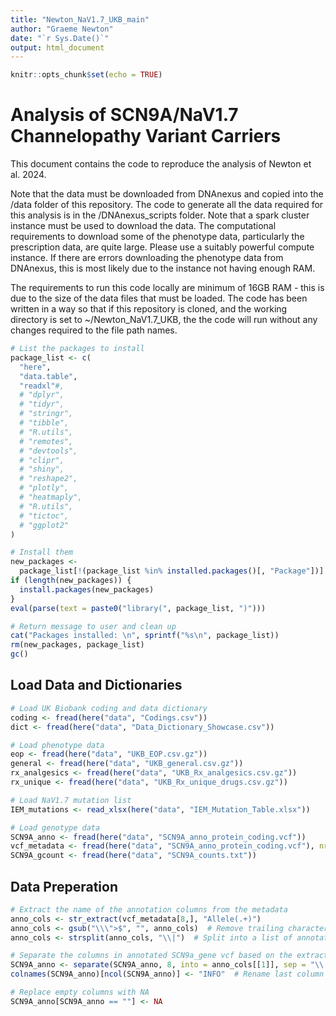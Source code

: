 ```yaml
---
title: "Newton_NaV1.7_UKB_main"
author: "Graeme Newton"
date: "`r Sys.Date()`"
output: html_document
---
```


```r
knitr::opts_chunk$set(echo = TRUE)
```


# Analysis of SCN9A/NaV1.7 Channelopathy Variant Carriers
This document contains the code to reproduce the analysis of Newton et al. 2024.

Note that the data must be downloaded from DNAnexus and copied into the /data folder of this repository. The code to generate all the data required for this analysis is in the /DNAnexus_scripts folder. Note that a spark cluster instance must be used to download the data. The computational requirements to download some of the phenotype data, particularly the prescription data, are quite large. Please use a suitably powerful compute instance. If there are errors downloading the phenotype data from DNAnexus, this is most likely due to the instance not having enough RAM.

The requirements to run this code locally are minimum of 16GB RAM - this is due to the size of the data files that must be loaded. The code has been written in a way so that if this repository is cloned, and the working directory is set to ~/Newton_NaV1.7_UKB, the the code will run without any changes required to the file path names.

```r
# List the packages to install
package_list <- c(
  "here",
  "data.table",
  "readxl"#,
  # "dplyr",
  # "tidyr",
  # "stringr",
  # "tibble",
  # "R.utils",
  # "remotes",
  # "devtools",
  # "clipr",
  # "shiny",
  # "reshape2",
  # "plotly",
  # "heatmaply",
  # "R.utils",
  # "tictoc",
  # "ggplot2"
)

# Install them
new_packages <-
  package_list[!(package_list %in% installed.packages()[, "Package"])]
if (length(new_packages)) {
  install.packages(new_packages)
}
eval(parse(text = paste0("library(", package_list, ")")))

# Return message to user and clean up
cat("Packages installed: \n", sprintf("%s\n", package_list))
rm(new_packages, package_list)
gc()
```

## Load Data and Dictionaries
```r
# Load UK Biobank coding and data dictionary
coding <- fread(here("data", "Codings.csv"))
dict <- fread(here("data", "Data_Dictionary_Showcase.csv"))

# Load phenotype data
eop <- fread(here("data", "UKB_EOP.csv.gz"))
general <- fread(here("data", "UKB_general.csv.gz"))
rx_analgesics <- fread(here("data", "UKB_Rx_analgesics.csv.gz"))
rx_unique <- fread(here("data", "UKB_Rx_unique_drugs.csv.gz"))

# Load NaV1.7 mutation list
IEM_mutations <- read_xlsx(here("data", "IEM_Mutation_Table.xlsx"))

# Load genotype data
SCN9A_anno <- fread(here("data", "SCN9A_anno_protein_coding.vcf"))
vcf_metadata <- fread(here("data", "SCN9A_anno_protein_coding.vcf"), nrows = 62, header = FALSE, fill = TRUE)
SCN9A_gcount <- fread(here("data", "SCN9A_counts.txt"))

```

## Data Preperation
```r
# Extract the name of the annotation columns from the metadata
anno_cols <- str_extract(vcf_metadata[8,], "Allele(.+)")
anno_cols <- gsub("\\\">$", "", anno_cols)  # Remove trailing characters
anno_cols <- strsplit(anno_cols, "\\|")  # Split into a list of annotations

# Separate the columns in annotated SCN9a_gene vcf based on the extracted annotations
SCN9A_anno <- separate(SCN9A_anno, 8, into = anno_cols[[1]], sep = "\\|", extra = "merge")
colnames(SCN9A_anno)[ncol(SCN9A_anno)] <- "INFO"  # Rename last column as "INFO"

# Replace empty columns with NA
SCN9A_anno[SCN9A_anno == ""] <- NA
```

